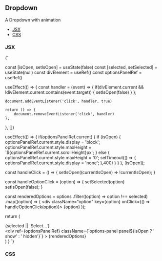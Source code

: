 <!-- Dropdown-MDX-Documentation.mdx -->


## Dropdown

A Dropdown with animation

- [JSX](#JSX)
- [CSS](#CSS)

### JSX
<SyntaxHighlighter language="jsx" style={okaidia}>
  {`
 
  const [isOpen, setIsOpen] = useState(false)
  const [selected, setSelected] = useState(null)
  const divElement = useRef()
  const optionsPanelRef = useRef()
 
  useEffect(() => {
    const handler = (event) => {
      if(divElement.current && !divElement.current.contains(event.target)) {
        setIsOpen(false)
      }
    };
     
    document.addEventListener('click', handler, true)
 
    return () => {
        document.removeEventListener('click', handler)
    };
  }, [])
 
  useEffect(() => {
    if(optionsPanelRef.current) {
      if (isOpen) {
        optionsPanelRef.current.style.display = 'block';
        optionsPanelRef.current.style.maxHeight = \`$\{optionsPanelRef.current.scrollHeight}px\`;
      } else {
        optionsPanelRef.current.style.maxHeight = '0';
        setTimeout(() => {
          optionsPanelRef.current.style.display = 'none';
        },400)
      }
    }
  }, [isOpen]);
 
  const handleClick = () => {
    setIsOpen((currentIsOpen) => !currentIsOpen);
  }
 
  const handleOptionClick = (option) => {
    setSelected(option)
    setIsOpen(false);
  }
 
  const renderedOptions = options
    .filter((option) => option !== selected)
    .map((option) => (
      <div className="option" key={option} onClick={() => handleOptionClick(option)}>
        {option}
      </div>
    ));
 
  return (
    <div ref={divElement} className="dropdown">
        <div
            className="select-panel panel" 
            onClick={handleClick}
        >
            {selected || 'Select...'}
            <GoChevronDown className="chevron-down-icon"/>
        </div>
        <div ref={optionsPanelRef} className={\`options-panel panel$\{isOpen ? ' show' : ' hidden'}\`} >
          {renderedOptions}
        </div>
    </div>
  )
}
  `}
</SyntaxHighlighter>

### CSS
